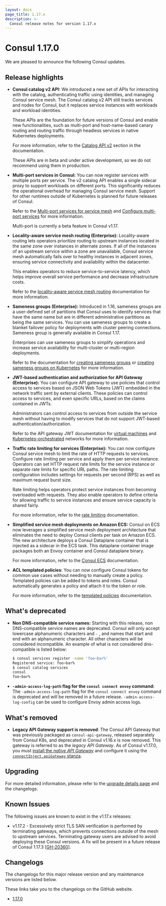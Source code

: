```yaml
---
layout: docs
page_title: 1.17.x
description: >-
  Consul release notes for version 1.17.x
---
```


# Consul 1.17.0

We are pleased to announce the following Consul updates.

## Release highlights

- **Consul catalog v2 API:** We introduced a new set of APIs for interacting with the catalog, authenticating traffic using identities, and managing Consul service mesh. The Consul catalog v2 API still tracks services and nodes for Consul, but it replaces service instances with workloads and workload identities.

  These APIs are the foundation for future versions of Consul and enable new functionalities, such as multi-port and host-name-based canary routing and routing traffic through headless services in native Kubernetes deployments.

  For more information, refer to the [Catalog API v2](/consul/docs/k8s/multiport#catalog-api-v2-beta) section in the documentation.

  <Note> These APIs are in beta and under active development, so we do not recommend using them in production. </Note>

- **Multi-port services in Consul:** You can now register services with multiple ports per service. The v2 catalog API enables a single sidecar proxy to support workloads on different ports. This significantly reduces the operational overhead for managing Consul service mesh. Support for other runtimes outside of Kubernetes is planned for future releases of Consul.

  Refer to the [Multi-port services for service mesh](/consul/docs/k8s/multiport#catalog-api-v2-beta) and [Configure multi-port services](/consul/docs/k8s/multiport/configure) for more information.

  <Note> Multi-port is currently a beta feature in Consul v1.17. </Note>

- **Locality-aware service mesh routing (Enterprise):** Locality-aware routing lets operators prioritize routing to upstream instances located in the same zone over instances in alternate zones. If all of the instances of an upstream service within a zone are unavailable, Consul service mesh automatically fails over to healthy instances in adjacent zones, ensuring service connectivity and availability within the datacenter.

  This enables operators to reduce service-to-service latency, which helps improve overall service performance and decrease infrastructure costs.

  Refer to the [locality-aware service mesh routing](/consul/docs/connect/manage-traffic/route-to-local-upstreams) documentation for more information.

- **Sameness groups (Enterprise):** Introduced in 1.16, sameness groups are a user-defined set of partitions that Consul uses to identify services that have the same name but are in different administrative partitions as being the same services. You can use sameness groups to create a blanket failover policy for deployments with cluster peering connections. Sameness group is generally available in Consul 1.17.

  Enterprises can use sameness groups to simplify operations and increase service availability for multi-cluster or multi-region deployments.

  Refer to the documentation for [creating sameness groups](/consul/docs/connect/cluster-peering/usage/create-sameness-groups) or [creating sameness groups on Kubernetes](/consul/docs/k8s/connect/cluster-peering/usage/create-sameness-groups) for more information.

- **JWT-based authentication and authorization for API Gateway (Enterprise):** You can configure API gateway to use policies that control access to services based on JSON Web Tokens (JWT) embedded in the network traffic sent by external clients. These policies can control access to services, and even specific URLs, based on the claims contained in JWTs.

  Administrators can control access to services from outside the service mesh without having to modify services that do not support JWT-based authentication/authorization.

  Refer to the API gateway JWT documentation for [virtual machines](/consul/docs/connect/gateways/api-gateway/secure-traffic/verify-jwts-vms) and [Kubernetes-orchestrated](/consul/docs/connect/gateways/api-gateway/secure-traffic/verify-jwts-k8s) networks for more information.

- **Traffic rate limiting for services (Enterprise):**  You can now configure Consul service mesh to limit the rate of HTTP requests to services. Configure rate limiting per service and apply them per service instance. Operators can set HTTP request rate limits for the service instance or separate rate limits for specific URL paths. The rate limiting configuration includes settings for requests per second (RPS) as well as maximum request burst size.

  Rate limiting helps operators protect service instances from becoming overloaded with requests. They also enable operators to define criteria for allowing traffic to service instances and ensure service capacity is shared fairly.

  For more information, refer to the [rate limiting](/consul/docs/connect/manage-traffic/limit-request-rates) documentation.

- **Simplified service mesh deployments on Amazon ECS:** Consul on ECS now leverages a simplified service mesh deployment architecture that eliminates the need to deploy Consul clients per task on Amazon ECS. The new architecture deploys a Consul Dataplane container that is injected as a sidecar in the ECS task. This dataplane container image packages both an Envoy container and Consul dataplane binary.

  For more information, refer to the [Consul ECS](/consul/docs/ecs) documentation.

- **ACL templated policies**: You can now configure Consul tokens for common use cases without needing to manually create a policy. Templated policies can be added to tokens and roles. Consul automatically generates a policy and attach it to the token or role.

  For more information, refer to the [templated policies](/consul/docs/security/acl#templated-policies) documentation.

## What's deprecated

- **Non DNS-compatible service names:** Starting with this release, non DNS-compatible service names are deprecated. Consul will only accept lowercase alphanumeric characters and `-` , and names that start and end with an alphanumeric character. All other characters will be considered incompatible. An example of what is not considered dns-compatible is listed below:

   ```bash
   $ consul services register -name 'foo~bar%'
   Registered service: foo~bar%
   $ consul catalog services
   consul
   foo~bar%
   ```
- **`-admin-access-log-path` flag for the `consul connect envoy` command:** The `-admin-access-log-path` flag for the `consul connect envoy` command is deprecated and will be removed in a future release.  `-admin-access-log-config` can be used to configure Envoy admin access logs.

## What's removed

- **Legacy API Gateway support is removed**: The Consul API Gateway that was previously packaged as `consul-api-gateway`, released separately from Consul K8s, and deprecated in Consul v1.16.x is now removed. This gateway is referred to as the _legacy API Gateway_. As of Consul v1.17.0, you must [install the _native API Gateway_](/consul/docs/connect/gateways/api-gateway/install-k8s) and configure it using the [`connectInject.apiGateway` stanza](/consul/docs/k8s/helm#apigateway). 

## Upgrading

For more detailed information, please refer to the [upgrade details page](/consul/docs/upgrading/upgrade-specific) and the changelogs.

## Known Issues

The following issues are known to exist in the v1.17.x releases:

- v1.17.2 - Excessively strict TLS SAN verification is performed by terminating gateways,
    which prevents connections outside of the mesh to upstream services. Terminating gateway
    users are advised to avoid deploying these Consul versions. A fix will be present in a future
    release of Consul 1.17.3 [[GH-20360](https://github.com/hashicorp/consul/issues/20360)].

## Changelogs

The changelogs for this major release version and any maintenance versions are listed below.

<Note> These links take you to the changelogs on the GitHub website. </Note>

- [1.17.0](https://github.com/hashicorp/consul/releases/tag/v1.17.0)
